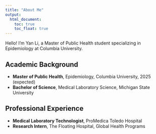 ```yaml
---
title: "About Me"
output: 
  html_document:
    toc: true
    toc_float: true
---
```



Hello! I'm Yan Li, a Master of Public Health student specializing in Epidemiology at Columbia University.

## Academic Background
- **Master of Public Health**, Epidemiology, Columbia University, 2025 (expected)
- **Bachelor of Science**, Medical Laboratory Science, Michigan State University

## Professional Experience
- **Medical Laboratory Technologist**, ProMedica Toledo Hospital
- **Research Intern**, The Floating Hospital, Global Health Programs